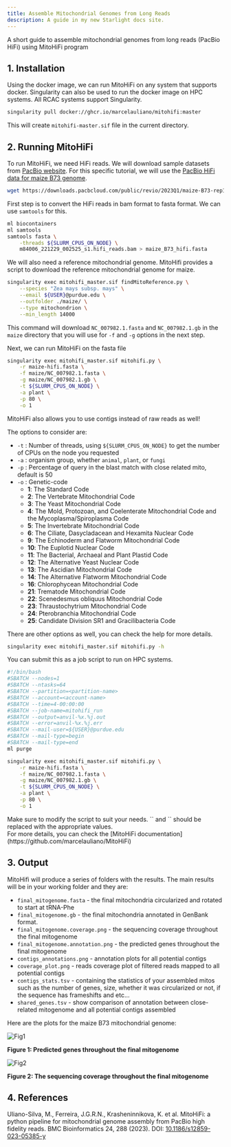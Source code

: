 ```yaml
---
title: Assemble Mitochondrial Genomes from Long Reads
description: A guide in my new Starlight docs site.
---
```



A short guide to assemble mitochondrial genomes from long reads (PacBio HiFi) using MitoHiFi program


## 1.	Installation

Using the docker image, we can run MitoHiFi on any system that supports docker. Singularity can also be used to run the docker image on HPC systems. All RCAC systems support Singularity. 

```bash frame="none" 
singularity pull docker://ghcr.io/marcelauliano/mitohifi:master
```

This will create `mitohifi-master.sif` file in the current directory. 

## 2.	Running MitoHiFi

To run MitoHiFi, we need HiFi reads. We will download sample datasets from [PacBio website](https://www.pacb.com/connect/datasets/). For this specific tutorial, we will use the [PacBio HiFi data for maize B73 genome](https://downloads.pacbcloud.com/public/revio/2023Q1/maize-B73-rep1/). 

```bash frame="none"
wget https://downloads.pacbcloud.com/public/revio/2023Q1/maize-B73-rep1/m84006_221229_002525_s1.hifi_reads.bam
```

First step is to convert the HiFi reads in bam format to fasta format. We can use `samtools` for this. 

```bash frame="none"
ml biocontainers
ml samtools
samtools fasta \
    -threads ${SLURM_CPUS_ON_NODE} \
    m84006_221229_002525_s1.hifi_reads.bam > maize_B73_hifi.fasta
```


We will also need a reference mitochondrial genome. MitoHifi provides a script to download the reference mitochondrial genome for maize.  

```bash frame="none"
singularity exec mitohifi_master.sif findMitoReference.py \
    --species "Zea mays subsp. mays" \
    --email ${USER}@purdue.edu \
    --outfolder ./maize/ \
    --type mitochondrion \
    --min_length 14000
```
This command will download `NC_007982.1.fasta` and `NC_007982.1.gb` in the `maize` directory that you will use for `-f` and `-g` options in the next step.


Next, we can run MitoHiFi on the fasta file

```bash frame="none"
singularity exec mitohifi_master.sif mitohifi.py \
    -r maize-hifi.fasta \
    -f maize/NC_007982.1.fasta \
    -g maize/NC_007982.1.gb \
    -t ${SLURM_CPUS_ON_NODE} \
    -a plant \
    -p 80 \
    -o 1
```

<Aside type="tip">
MitoHiFi also allows you to use contigs instead of raw reads as well!
</Aside> 

The options to consider are:
- `-t` : Number of threads, using `${SLURM_CPUS_ON_NODE}` to get the number of CPUs on the node you requested
- `-a` : organism group, whether `animal`, `plant`, or `fungi`
- `-p` : Percentage of query in the blast match with close related mito, default is 50
- `-o` : Genetic-code
    - **1**: The Standard Code
    - **2**: The Vertebrate Mitochondrial Code
    - **3**: The Yeast Mitochondrial Code
    - **4**: The Mold, Protozoan, and Coelenterate Mitochondrial Code and the Mycoplasma/Spiroplasma Code
    - **5**: The Invertebrate Mitochondrial Code
    - **6**: The Ciliate, Dasycladacean and Hexamita Nuclear Code
    - **9**: The Echinoderm and Flatworm Mitochondrial Code
    - **10**: The Euplotid Nuclear Code
    - **11**: The Bacterial, Archaeal and Plant Plastid Code
    - **12**: The Alternative Yeast Nuclear Code
    - **13**: The Ascidian Mitochondrial Code
    - **14**: The Alternative Flatworm Mitochondrial Code
    - **16**: Chlorophycean Mitochondrial Code
    - **21**: Trematode Mitochondrial Code
    - **22**: Scenedesmus obliquus Mitochondrial Code
    - **23**: Thraustochytrium Mitochondrial Code
    - **24**: Pterobranchia Mitochondrial Code
    - **25**: Candidate Division SR1 and Gracilibacteria Code

There are other options as well, you can check the help for more details. 

```bash frame="none"
singularity exec mitohifi_master.sif mitohifi.py -h
```


You can submit this as a job script to run on HPC systems. 

```bash frame="none"
#!/bin/bash
#SBATCH --nodes=1
#SBATCH --ntasks=64
#SBATCH --partition=<partition-name>
#SBATCH --account=<account-name>
#SBATCH --time=4-00:00:00
#SBATCH --job-name=mitohifi_run
#SBATCH --output=anvil-%x.%j.out
#SBATCH --error=anvil-%x.%j.err
#SBATCH --mail-user=${USER}@purdue.edu
#SBATCH --mail-type=begin
#SBATCH --mail-type=end
ml purge

singularity exec mitohifi_master.sif mitohifi.py \
    -r maize-hifi.fasta \
    -f maize/NC_007982.1.fasta \
    -g maize/NC_007982.1.gb \
    -t ${SLURM_CPUS_ON_NODE} \
    -a plant \
    -p 80 \
    -o 1
```

<Aside type="caution">
Make sure to modify the script to suit your needs. `<partition-name>` and `<account-name>` should be replaced with the appropriate values. 
</Aside>


<Aside type="tip">
For more details, you can check the [MitoHiFi documentation](https://github.com/marcelauliano/MitoHiFi)
</Aside>

## 3. Output

MitoHifi will produce a series of folders with the results. The main results will be in your working folder and they are:

* `final_mitogenome.fasta` - the final mitochondria circularized and rotated to start at tRNA-Phe
* `final_mitogenome.gb` - the final mitochondria annotated in GenBank format.
* `final_mitogenome.coverage.png` - the sequencing coverage throughout the final mitogenome
* `final_mitogenome.annotation.png` - the predicted genes throughout the final mitogenome
* `contigs_annotations.png` - annotation plots for all potential contigs
* `coverage_plot.png` - reads coverage plot of filtered reads mapped to all potential contigs
* `contigs_stats.tsv` - containing the statistics of your assembled mitos such as the number of genes, size, whether it was circularized or not, if the sequence has frameshifts and etc...
* `shared_genes.tsv` - show comparison of annotation between close-related mitogenome and all potential contigs assembled

Here are the plots for the maize B73 mitochondrial genome:


![Fig1](/assets/figures/final_mitogenome.annotation.png)

**Figure 1: Predicted genes throughout the final mitogenome**


![Fig2](/assets/figures/final_mitogenome.coverage.png)

**Figure 2: The sequencing coverage throughout the final mitogenome**

## 4.	References

Uliano-Silva, M., Ferreira, J.G.R.N., Krasheninnikova, K. et al. MitoHiFi: a python pipeline for mitochondrial genome assembly from PacBio high fidelity reads. BMC Bioinformatics 24, 288 (2023). DOI: [10.1186/s12859-023-05385-y](https://doi.org/10.1186/s12859-023-05385-y)